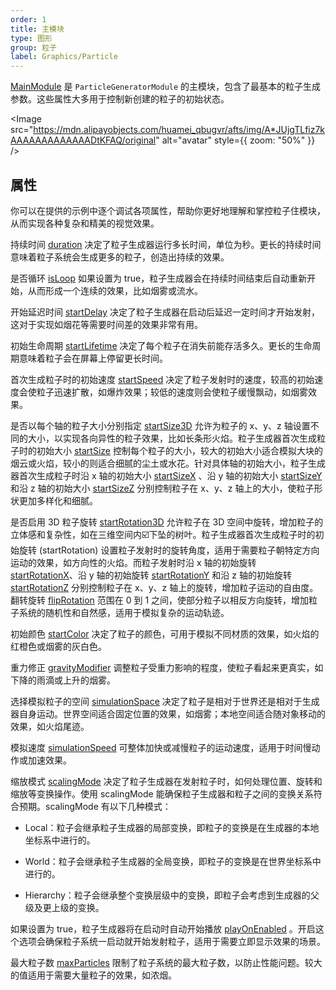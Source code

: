 ```yaml
---
order: 1
title: 主模块
type: 图形
group: 粒子
label: Graphics/Particle
---
```


[MainModule](/apis/core/#MainModule) 是 `ParticleGeneratorModule` 的主模块，包含了最基本的粒子生成参数。这些属性大多用于控制新创建的粒子的初始状态。

<Image src="https://mdn.alipayobjects.com/huamei_qbugvr/afts/img/A*JUjgTLfiz7kAAAAAAAAAAAAADtKFAQ/original" alt="avatar" style={{ zoom: "50%" }} />

## 属性

<Playground href="/embed/particle-mainModule" />

你可以在提供的示例中逐个调试各项属性，帮助你更好地理解和掌控粒子住模块，从而实现各种复杂和精美的视觉效果。

持续时间 [duration](/apis/core/#MainModule-duration) 决定了粒子生成器运行多长时间，单位为秒。更长的持续时间意味着粒子系统会生成更多的粒子，创造出持续的效果。

是否循环 [isLoop](/apis/core/#MainModule-isLoop) 如果设置为 true，粒子生成器会在持续时间结束后自动重新开始，从而形成一个连续的效果，比如烟雾或流水。

开始延迟时间 [startDelay](/apis/core/#MainModule-startDelay) 决定了粒子生成器在启动后延迟一定时间才开始发射，这对于实现如烟花等需要时间差的效果非常有用。

初始生命周期 [startLifetime](/apis/core/#MainModule-startLifetime) 决定了每个粒子在消失前能存活多久。更长的生命周期意味着粒子会在屏幕上停留更长时间。

首次生成粒子时的初始速度 [startSpeed](/apis/core/#MainModule-startSpeed) 决定了粒子发射时的速度，较高的初始速度会使粒子迅速扩散，如爆炸效果；较低的速度则会使粒子缓慢飘动，如烟雾效果。

是否以每个轴的粒子大小分别指定 [startSize3D](/apis/core/#MainModule-startSize3D) 允许为粒子的 x、y、z 轴设置不同的大小，以实现各向异性的粒子效果，比如长条形火焰。粒子生成器首次生成粒子时的初始大小 [startSize](/apis/core/#MainModule-startSize) 控制每个粒子的大小，较大的初始大小适合模拟大块的烟云或火焰，较小的则适合细腻的尘土或水花。针对具体轴的初始大小，粒子生成器首次生成粒子时沿 x 轴的初始大小 [startSizeX](/apis/core/#MainModule-startSizeX) 、沿 y 轴的初始大小 [startSizeY](/apis/core/#MainModule-startSizeY) 和沿 z 轴的初始大小 [startSizeZ](/apis/core/#MainModule-startSizeZ) 分别控制粒子在 x、y、z 轴上的大小，使粒子形状更加多样化和细腻。

是否启用 3D 粒子旋转 [startRotation3D](/apis/core/#MainModule-startRotation3D) 允许粒子在 3D 空间中旋转，增加粒子的立体感和复杂性，如在三维空间内☑️下坠的树叶。粒子生成器首次生成粒子时的初始旋转 (startRotation) 设置粒子发射时的旋转角度，适用于需要粒子朝特定方向运动的效果，如方向性的火焰。而粒子发射时沿 x 轴的初始旋转 [startRotationX](/apis/core/#MainModule-startRotationX)、沿 y 轴的初始旋转 [startRotationY](/apis/core/#MainModule-startRotationY) 和沿 z 轴的初始旋转 [startRotationZ](/apis/core/#MainModule-startRotationZ) 分别控制粒子在 x、y、z 轴上的旋转，增加粒子运动的自由度。翻转旋转 [flipRotation](/apis/core/#MainModule-flipRotation) 范围在 0 到 1 之间，使部分粒子以相反方向旋转，增加粒子系统的随机性和自然感，适用于模拟复杂的运动轨迹。

初始颜色 [startColor](/apis/core/#MainModule-startColor) 决定了粒子的颜色，可用于模拟不同材质的效果，如火焰的红橙色或烟雾的灰白色。

重力修正 [gravityModifier](/apis/core/#MainModule-gravityModifier) 调整粒子受重力影响的程度，使粒子看起来更真实，如下降的雨滴或上升的烟雾。

选择模拟粒子的空间 [simulationSpace](/apis/core/#MainModule-simulationSpace) 决定了粒子是相对于世界还是相对于生成器自身运动。世界空间适合固定位置的效果，如烟雾；本地空间适合随对象移动的效果，如火焰尾迹。

模拟速度 [simulationSpeed](/apis/core/#MainModule-simulationSpeed) 可整体加快或减慢粒子的运动速度，适用于时间慢动作或加速效果。

缩放模式 [scalingMode](/apis/core/#MainModule-scalingMode) 决定了粒子生成器在发射粒子时，如何处理位置、旋转和缩放等变换操作。使用 scalingMode 能确保粒子生成器和粒子之间的变换关系符合预期。scalingMode 有以下几种模式：

- Local：粒子会继承粒子生成器的局部变换，即粒子的变换是在生成器的本地坐标系中进行的。

- World：粒子会继承粒子生成器的全局变换，即粒子的变换是在世界坐标系中进行的。

- Hierarchy：粒子会继承整个变换层级中的变换，即粒子会考虑到生成器的父级及更上级的变换。

如果设置为 true，粒子生成器将在启动时自动开始播放 [playOnEnabled](/apis/core/#MainModule-playOnEnabled) 。开启这个选项会确保粒子系统一启动就开始发射粒子，适用于需要立即显示效果的场景。

最大粒子数 [maxParticles](/apis/core/#MainModule-maxParticles) 限制了粒子系统的最大粒子数，以防止性能问题。较大的值适用于需要大量粒子的效果，如浓烟。
